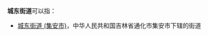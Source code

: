 '''城东街道'''可以指：
{{PRC admin/disambig|14/08/81/003/000|21/08/11/002/000|21/14/81/003/000|23/08/82/001/000|32/06/02/001/000|32/08/03/203/000|32/12/02/001/000|33/03/82/001/000|33/07/02/001/000|33/07/83/006/000|33/09/02/004/000|33/10/81/002/000|34/01/02/010/000|34/13/02/011/000|34/16/21/003/000|35/05/03/006/000|35/09/22/001/000|37/03/04/001/000|37/16/25/001/000|43/07/02/001/000|44/12/02/001/000|44/15/81/003/000|44/17/02/006/000|45/04/03/001/000|45/11/02/002/000|45/13/02/001/000|50/01/14/001/000|51/10/02/001/000}}
*[[城东街道_(集安市)|城东街道 (集安市)]]，中华人民共和国吉林省通化市集安市下辖的街道
{{disambig|cat=四字乡级行政区划消歧义}}